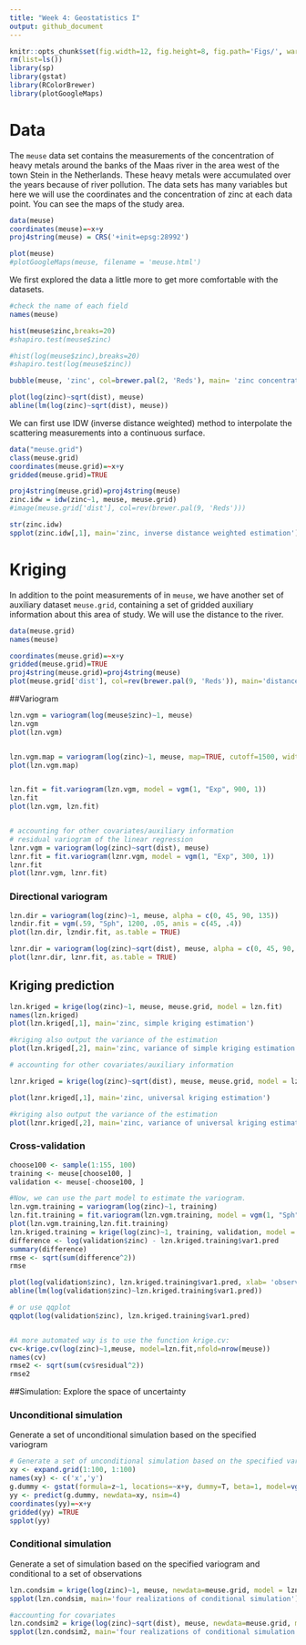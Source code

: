 ```yaml
---
title: "Week 4: Geostatistics I"
output: github_document
---
```


```r
knitr::opts_chunk$set(fig.width=12, fig.height=8, fig.path='Figs/', warning=FALSE, message=FALSE) 
rm(list=ls()) 
library(sp) 
library(gstat) 
library(RColorBrewer) 
library(plotGoogleMaps)
```

# Data

The `meuse` data set contains the measurements of the concentration of
heavy metals around the banks of the Maas river in the area west of the
town Stein in the Netherlands. These heavy metals were accumulated over the
years because of river pollution. The data sets has many variables but here
we will use the coordinates and the concentration of zinc at each data
point. You can see the maps of the study area. 

```r
data(meuse)
coordinates(meuse)=~x+y
proj4string(meuse) = CRS('+init=epsg:28992')

plot(meuse)
#plotGoogleMaps(meuse, filename = 'meuse.html')
```

We first explored the data a little more to get more comfortable with the
datasets. 

```r

#check the name of each field
names(meuse)

hist(meuse$zinc,breaks=20)
#shapiro.test(meuse$zinc)

#hist(log(meuse$zinc),breaks=20)
#shapiro.test(log(meuse$zinc))

bubble(meuse, 'zinc', col=brewer.pal(2, 'Reds'), main= 'zinc concentrations (ppm)')

plot(log(zinc)~sqrt(dist), meuse)
abline(lm(log(zinc)~sqrt(dist), meuse))
```
We can first use IDW (inverse distance weighted) method to interpolate the
scattering measurements into a continuous surface. 

```r
data("meuse.grid")
class(meuse.grid)
coordinates(meuse.grid)=~x+y
gridded(meuse.grid)=TRUE

proj4string(meuse.grid)=proj4string(meuse)
zinc.idw = idw(zinc~1, meuse, meuse.grid)
#image(meuse.grid['dist'], col=rev(brewer.pal(9, 'Reds')))

str(zinc.idw)
spplot(zinc.idw[,1], main='zinc, inverse distance weighted estimation')
```

# Kriging

In addition to the point measurements of in `meuse`, we have another set of
auxiliary dataset `meuse.grid`, containing a set of gridded auxiliary
information about this area of study. We will use the distance to the
river. 

```r
data(meuse.grid)
names(meuse)

coordinates(meuse.grid)=~x+y
gridded(meuse.grid)=TRUE 
proj4string(meuse.grid)=proj4string(meuse)
plot(meuse.grid['dist'], col=rev(brewer.pal(9, 'Reds')), main='distance to river (m)')

```

##Variogram

```r
lzn.vgm = variogram(log(meuse$zinc)~1, meuse)
lzn.vgm
plot(lzn.vgm)


lzn.vgm.map = variogram(log(zinc)~1, meuse, map=TRUE, cutoff=1500, width=100)
plot(lzn.vgm.map)


lzn.fit = fit.variogram(lzn.vgm, model = vgm(1, "Exp", 900, 1))
lzn.fit
plot(lzn.vgm, lzn.fit)


# accounting for other covariates/auxiliary information
# residual variogram of the linear regression
lznr.vgm = variogram(log(zinc)~sqrt(dist), meuse)
lznr.fit = fit.variogram(lznr.vgm, model = vgm(1, "Exp", 300, 1))
lznr.fit
plot(lznr.vgm, lznr.fit)
```

### Directional variogram

```r
lzn.dir = variogram(log(zinc)~1, meuse, alpha = c(0, 45, 90, 135))
lzndir.fit = vgm(.59, "Sph", 1200, .05, anis = c(45, .4))
plot(lzn.dir, lzndir.fit, as.table = TRUE)

lznr.dir = variogram(log(zinc)~sqrt(dist), meuse, alpha = c(0, 45, 90, 135))
plot(lznr.dir, lznr.fit, as.table = TRUE)
```


## Kriging prediction

```r
lzn.kriged = krige(log(zinc)~1, meuse, meuse.grid, model = lzn.fit)
names(lzn.kriged)
plot(lzn.kriged[,1], main='zinc, simple kriging estimation')

#kriging also output the variance of the estimation
plot(lzn.kriged[,2], main='zinc, variance of simple kriging estimation')

# accounting for other covariates/auxiliary information

lznr.kriged = krige(log(zinc)~sqrt(dist), meuse, meuse.grid, model = lzn.fit)

plot(lznr.kriged[,1], main='zinc, universal kriging estimation')

#kriging also output the variance of the estimation
plot(lznr.kriged[,2], main='zinc, variance of universal kriging estimation')
```


### Cross-validation 

```r
choose100 <- sample(1:155, 100) 
training <- meuse[choose100, ] 
validation <- meuse[-choose100, ] 

#Now, we can use the part model to estimate the variogram.
lzn.vgm.training = variogram(log(zinc)~1, training)
lzn.fit.training = fit.variogram(lzn.vgm.training, model = vgm(1, "Sph", 900, 1))
plot(lzn.vgm.training,lzn.fit.training)
lzn.kriged.training = krige(log(zinc)~1, training, validation, model = lzn.fit.training)
difference <- log(validation$zinc) - lzn.kriged.training$var1.pred 
summary(difference)
rmse <- sqrt(sum(difference^2))
rmse

plot(log(validation$zinc), lzn.kriged.training$var1.pred, xlab= 'observed values', ylab='predicted values')
abline(lm(log(validation$zinc)~lzn.kriged.training$var1.pred))

# or use qqplot
qqplot(log(validation$zinc), lzn.kriged.training$var1.pred)


#A more automated way is to use the function krige.cv: 
cv<-krige.cv(log(zinc)~1,meuse, model=lzn.fit,nfold=nrow(meuse)) 
names(cv)
rmse2 <- sqrt(sum(cv$residual^2))
rmse2
```

##Simulation: Explore the space of uncertainty

### Unconditional simulation

Generate a set of unconditional simulation based on the specified variogram

```r
# Generate a set of unconditional simulation based on the specified variogram
xy <- expand.grid(1:100, 1:100)
names(xy) <- c('x','y')
g.dummy <- gstat(formula=z~1, locations=~x+y, dummy=T, beta=1, model=vgm(psill=0.025, range=10, model='Gau', nugget=0.0001), nmax=21) 
yy <- predict(g.dummy, newdata=xy, nsim=4)
coordinates(yy)=~x+y
gridded(yy) =TRUE
spplot(yy)
```

### Conditional simulation

Generate a set of simulation based on the specified variogram and
conditional to a set of observations

```r
lzn.condsim = krige(log(zinc)~1, meuse, newdata=meuse.grid, model = lzn.fit, nmax = 30, nsim = 4)
spplot(lzn.condsim, main='four realizations of conditional simulation')

#accounting for covariates
lzn.condsim2 = krige(log(zinc)~sqrt(dist), meuse, newdata=meuse.grid, model = lznr.fit, nmax = 30, nsim = 4)
spplot(lzn.condsim2, main='four realizations of conditional simulation')
```

